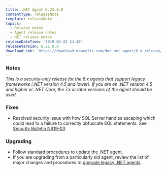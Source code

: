 ```yaml
---
title: .NET Agent 6.23.0.0
contentType: releaseNote
template: releaseNote
topics:
  - Release notes
  - Agent release notes
  - NET release notes
releaseDateTime: '2019-04-22 14:30'
releaseVersion: 6.22.0.0
downloadLink: 'https://download.newrelic.com/dot_net_agent/6.x_release/'
---
```


### Notes

_This is a security-only release for the 6.x agents that support legacy frameworks (.NET version 4.5 and lower). If you are on .NET version 4.5 and higher or .NET Core, the 7.x or later versions of the agent should be used._

### Fixes

* Resolved security issue with how SQL Server handles escaping which could lead to a failure to correctly obfuscate SQL statements. See [Security Bulletin NR19-03](https://docs.newrelic.com/docs/using-new-relic/new-relic-security/security-bulletins/security-bulletin-nr19-03).

### Upgrading

* Follow standard procedures to [update the .NET agent](/docs/agents/net-agent/installation-configuration/update-net-agent).
* If you are upgrading from a particularly old agent, review the list of major changes and procedures to [upgrade legacy .NET agents](/docs/agents/net-agent/troubleshooting/upgrade-legacy-net-agents).
